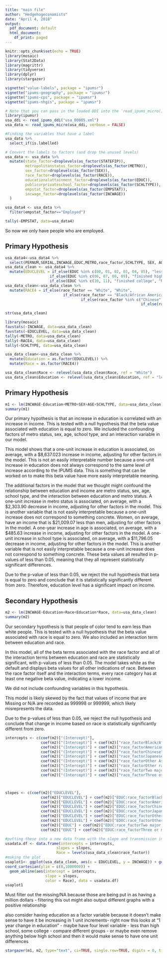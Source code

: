 ```yaml
---
title: "main file"
author: "Hedgehogeconomists"
date: "April 4, 2018"
output:
  pdf_document: default
  html_document:
    df_print: paged
---
```


```r
knitr::opts_chunk$set(echo = TRUE)
library(mosaic)
library(Stat2Data)
library(magrittr)
library(tidyverse)
library(dplyr)
library(stargazer)
```

```r
vignette("value-labels", package = "ipumsr")
vignette("ipums-geography", package = "ipumsr")
vignette("ipums-cps", package = "ipumsr")
vignette("ipums-nhgis", package = "ipumsr")
```

```r
# Note that you can pass in the loaded DDI into the `read_ipums_micro()`
library(ipumsr)
usa_ddi <- read_ipums_ddi("usa_00005.xml")
usa_data <- read_ipums_micro(usa_ddi, verbose = FALSE)

#Finding the variables that have a label
usa_data %>%
  select_if(is.labelled)

# Convert the labels to factors (and drop the unused levels)
usa_data <- usa_data %>%
  mutate(state_factor=droplevels(as_factor(STATEFIP)),
         metropolitanstatus_factor=droplevels(as_factor(METRO)),
         sex_factor=droplevels(as_factor(SEX)),
         race_factor=droplevels(as_factor(RACE)),
         educationalattainment_factor=droplevels(as_factor(EDUC)),
         publicorprivateschool_factor=droplevels(as_factor(SCHLTYPE)),
         empstat_factor=droplevels(as_factor(EMPSTAT)),
         incwage_factor=droplevels(as_factor(INCWAGE))
  )
```


```r
usa_data4 <- usa_data %>%
  filter(empstat_factor=="Employed")
```



```r
tally(~EMPSTAT, data=usa_data4)
```
So now we only have people who are employed. 

## Primary Hypothesis

```r
usa_data4<-usa_data4 %>%
  select(PERNUM,SERIAL,INCWAGE,EDUC,METRO,race_factor,SCHLTYPE, SEX, AGE)
usa_data_clean <- usa_data4 %>%
  mutate(EDUCLEVEL = if_else(EDUC %in% c(00, 01, 02, 03, 04, 05), "less than high school",
                 	if_else(EDUC %in% c(06, 07, 08, 09), "finished high school",
                 	if_else(EDUC %in% c(10, 11), "finished college", "NA"))))
usa_data_clean<-usa_data_clean %>%
  mutate(RACE4 = if_else(race_factor == "White", "White",
                          if_else(race_factor == "Black/African American/Negro", "Black",
                                  if_else(race_factor %in% c("Chinese", "Japanese", "Other Asian or Pacific Islander"), "Asian", 
                                                             if_else(race_factor %in% c("American Indian or Alaska Native", "Other race, nec", "Two major races", "Three or more major races"), "Other", "NA")))))
```

```r
str(usa_data_clean)
```

```r
library(mosaic)
favstats(~INCWAGE, data=usa_data_clean)
favstats(~EDUCLEVEL, data=usa_data_clean)
tally(~METRO, data=usa_data_clean)
tally(~RACE4, data=usa_data_clean)
tally(~SCHLTYPE, data=usa_data_clean)

usa_data_clean<-usa_data_clean %>%
  mutate(Education = as.factor(EDUCLEVEL)) %>%
  mutate(Race = as.factor(RACE4))

usa_data_clean$Race <- relevel(usa_data_clean$Race, ref = "White")
usa_data_clean$Education <- relevel(usa_data_clean$Education, ref = "less than high school")
```

## Primary Hypothesis

```r
m1 <- lm(INCWAGE~Education+METRO+SEX+AGE+SCHLTYPE, data=usa_data_clean)
summary(m1)
```

Our primary hypothesis is that an increase in education is correlated with an increase in income. This is tested with a null hypothesis that the beta value associated with education is equal to zero. We included the confounding factors of metro status, sex, age, school type, and an interaction variable in our model.

This model shows that a one-unit increase in education is associated, on average, with a $8,637.023 increase in income, adjusting for other factors in the model. This is not an easily interpretable number because a one-unit increase in education does not always correspond to the same level of increase according to the IPUMS data. This is something that can be worked on to make this beta value have more easily interpretable meaning.

The additional factors in the model that we thought might confound the relationship between education and income are metro status, sex, age, school type, and the interaction between education and metro status.
A one-unit increase in metro status is associated, on average, with a $2,303.90 decrease in income, adjusting for other factors in the model. This is another variable that is not easily interpretable because a one-unit increase does not correspond to something concrete.
Women, on average, have an income that is $21,009.07 less than men, adjusting for other factors in the model.
A one-year increase in age is associated, on average, with a $485.63 increase in income, adjusting for other factors in the model.
A one-unit increase in school type is associated, on average, with a $11,796.05 decrease in income, adjusting for other factors in the model. This is another variable that is not easily interpretable because a one-unit increase does not correspond to something concrete.
These beta values all resulted in p-values of less than 0.05, meaning that they all represent statistically significant differences.

Due to the p-value of less than 0.05, we reject the null hypothesis that beta is equal to zero and conclude that it is statistically significantly different from zero. Therefore, education level has a significant impact on income.

## Secondary Hypothesis
```r
m2 <- lm(INCWAGE~Education+Race+Education*Race, data=usa_data_clean)
summary(m2)
```

Our secondary hypothesis is that people of color tend to earn less than white people. This is tested with a null hypothesis that the beta value associated with race is equal to zero. We also included an interaction term between education and race.

In this model, all of the beta terms associated with the race factor and all of the interaction terms between education and race are statistically significant, with p-values of less than 0.05. The model takes white as the default and displays beta values for all other indications of race. Between the race factor itself and the interaction terms, every race category has at least one negative beta value, indicating a lower income.

We did not include confounding variables in this hypothesis.

This model is likely skewed by the fact that values of income that are Missing or N/A are recorded as 999998 or 999999, which likely misrepresents the data.

Due to the p-values of less than 0.05, we reject the null hypothesis and conclude that change in income based on race is statistically significantly different from zero.

```r
intercepts <- c(coef(m2)["(Intercept)"],
                coef(m2)["(Intercept)"] + coef(m2)["race_factorBlack/African American/Negro"],
                coef(m2)["(Intercept)"] + coef(m2)["race_factorAmerican Indian or Alaska Native"],
                coef(m2)["(Intercept)"] + coef(m2)["race_factorChinese"],
                coef(m2)["(Intercept)"] + coef(m2)["race_factorJapanese"],
                coef(m2)["(Intercept)"] + coef(m2)["race_factorOther Asian or Pacific Islander"],
                coef(m2)["(Intercept)"] + coef(m2)["race_factorOther race, nec"],
                coef(m2)["(Intercept)"] + coef(m2)["race_factorTwo major races"],
                coef(m2)["(Intercept)"] + coef(m2)["race_factorThree or more major races"])



slopes <- c(coef(m2)["EDUCLEVEL"],
                coef(m2)["EDUCLEVEL"] + coef(m2)["EDUC:race_factorBlack/African American/Negro"],
                coef(m2)["EDUCLEVEL"] + coef(m2)["EDUC:race_factorAmerican Indian or Alaska Native"],
                coef(m2)["EDUCLEVEL"] + coef(m2)["EDUC:race_factorChinese"],
                coef(m2)["EDUCLEVEL"] + coef(m2)["EDUC:race_factorJapanese"],
                coef(m2)["EDUCLEVEL"] + coef(m2)["EDUC:race_factorOther Asian or Pacific Islander"],
                coef(m2)["EDUCLEVEL"] + coef(m2)["EDUC:race_factorOther race, nec"],
                coef(m2)["EDUC"] + coef(m2)["EDUC:race_factorTwo major races"],
                coef(m2)["EDUC"] + coef(m2)["EDUC:race_factorThree or more major races"])

#putting these into a new data frame with the slope and transmission indicator variable
usadata.df <- data.frame(intercepts = intercepts,
                       slopes = slopes,
                       Race = levels(usa_data_clean$race_factor))
#making the plot
usaplot1<- ggplot(usa_data_clean, aes(x = EDUCLEVEL, y = INCWAGE)) + geom_point(color="grey", alpha = .1) + labs( x= 'EDUCLEVEL', y='Income and Wage (Dollars)') +
coord_cartesian(ylim = c(0,1000000)) + 
  geom_abline(aes(intercept = intercepts, 
                  slope = slopes, 
                  color = Race), data = usadata.df)
usaplot1

```

Must filter out the missing/NA because those are being put in as having a million dollars - filtering this out might also output different graphs with a positive relationship 

also consider having education as a factor variable because it doesn't make sense to have it be increasing in 1 unit increments- right now this looks at "1 year change in education" - maybe have four level variable - less than high school, some college - compare different groups - or maybe even remove anything below high school and then it would make sense to have one unit differences 

```r
stargazer(m1, m2, type="text", ci=TRUE, single.row=TRUE, digits = 0, title="The comparison of education and income")
```


